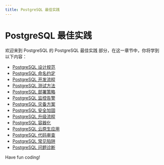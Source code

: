 ```yaml
---
title: PostgreSQL 最佳实践
---
```


# PostgreSQL 最佳实践

欢迎来到 PostgreSQL 的 PostgreSQL 最佳实践 部分，在这一章节中，你将学到以下内容：

- [PostgreSQL 设计规范](./0-postgresql-design-specification.mdx)
- [PostgreSQL 命名约定](./1-postgresql-naming-convention.mdx)
- [PostgreSQL 开发流程](./2-postgresql-development-process.mdx)
- [PostgreSQL 测试方法](./3-postgresql-test-method.mdx)
- [PostgreSQL 部署策略](./4-postgresql-deployment-strategy.mdx)
- [PostgreSQL 监控告警](./5-postgresql-monitoring-alarm.mdx)
- [PostgreSQL 灾备方案](./6-postgresql-disaster-recovery-plan.mdx)
- [PostgreSQL 安全加固](./7-postgresql-security-hardening.mdx)
- [PostgreSQL 升级流程](./8-postgresql-escalation-flow.mdx)
- [PostgreSQL 容器化](./9-postgresql-containerization.mdx)
- [PostgreSQL 云原生应用](./10-postgresql-cloud-native-app.mdx)
- [PostgreSQL 代码审查](./11-postgresql-code-review.mdx)
- [PostgreSQL 常见陷阱](./12-postgresql-common-pitfalls.mdx)
- [PostgreSQL 问题诊断](./13-postgresql-problem-diagnosis.mdx)

Have fun coding!